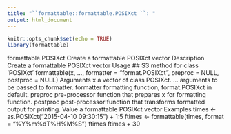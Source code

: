 ---
title: "``formattable::formattable.POSIXct ``: "
output: html_document
---

```{r setup, include=FALSE}
knitr::opts_chunk$set(echo = TRUE)
library(formattable)
```

formattable.POSIXct Create a formattable POSIXct vector
Description
Create a formattable POSIXct vector
Usage
## S3 method for class 'POSIXct'
formattable(x, ..., formatter = "format.POSIXct",
preproc = NULL, postproc = NULL)
Arguments
x a vector of class POSIXct.
... arguments to be passed to formatter.
formatter formatting function, format.POSIXct in default.
preproc pre-processor function that prepares x for formatting function.
postproc post-processor function that transforms formatted output for printing.
Value
a formattable POSIXct vector
Examples
times <- as.POSIXct("2015-04-10 09:30:15") + 1:5
ftimes <- formattable(times, format = "%Y%m%dT%H%M%S")
ftimes
ftimes + 30
